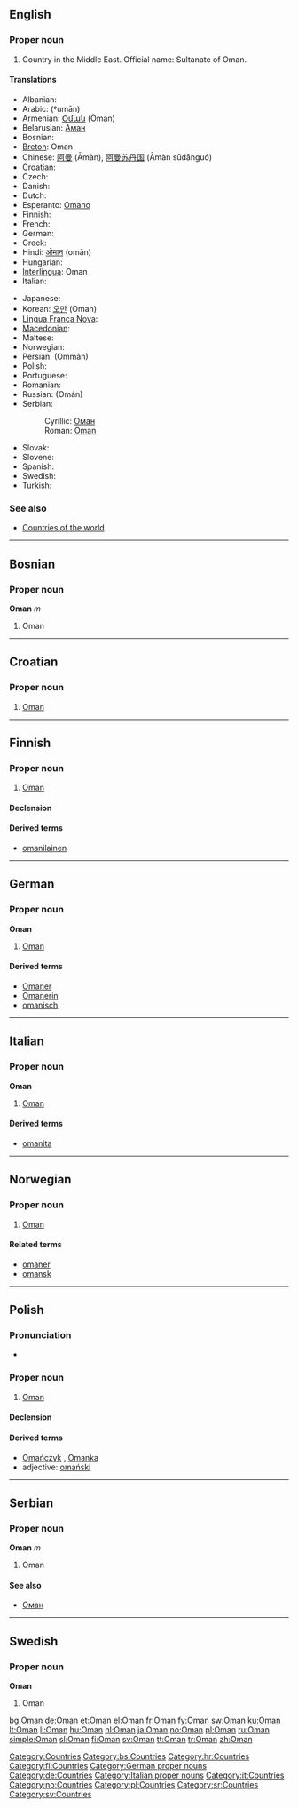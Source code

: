 {{also|oman|Omán}}
==English==
{{wikipedia}}

===Proper noun===
{{en-proper noun}}

# Country in the Middle East. Official name: Sultanate of Oman.

====Translations====
{{trans-top|Country in the Middle East}}
* Albanian: {{t-|sq|Omani|xs=Albanian}}
* Arabic: {{Arab|[[عمان|عُمَان]]}} (ˤumān) {{f}}
* Armenian: [[Օման]] (Òman)
* Belarusian: [[Аман]] {{m}}
* Bosnian: {{t-|bs|Oman|m}}
* [[Breton]]: Oman
* Chinese: [[阿曼]] (Āmàn), [[阿曼苏丹国]] (Āmàn sūdānguó)
* Croatian: {{t-|hr|Oman|m}}
* Czech: {{t-|cs|Omán|m}}
* Danish: {{t-|da|Oman}}
* Dutch: {{t+|nl|Oman}}
* Esperanto: [[Omano]]
* Finnish: {{t+|fi|Oman}}
* French: {{t+|fr|Oman|m}}
* German: {{t+|de|Oman}}
* Greek: {{t+|el|Ομάν|n|tr=Omán|sc=Grek}}
* Hindi: [[ओमान]] (omān)
* Hungarian: {{t+|hu|Omán}}
* [[Interlingua]]: Oman
* Italian: {{t-|it|Oman|m}}
{{trans-mid}}
* Japanese: {{t+|ja|オマーン|tr=Omān|sc=Jpan}}
* Korean: [[오만]] (Oman)
* [[Lingua Franca Nova]]: {{tø|lfn|Uman}}
* [[Macedonian]]: {{t-|mk|Оман|m|tr=Óman|sc=Cyrl|xs=Macedonian}}
* Maltese: {{t-|mt|Oman|xs=Maltese}}
* Norwegian: {{t+|no|Oman}}
* Persian: {{fa-Arab|[[عمان]]}} (Ommân)
* Polish: {{t+|pl|Oman}}
* Portuguese: {{t+|pt|Omã}}
* Romanian: {{t-|ro|Oman|n}}
* Russian: {{t-|ru|Оман|sc=Cyrl}} (Omán)
* Serbian:
*: Cyrillic: [[Оман#Serbian|Оман]] {{m}}
*: Roman: [[Oman#Serbian|Oman]] {{m}}
* Slovak: {{t-|sk|Omán|m}}
* Slovene: {{t+|sl|Oman|m}}
* Spanish: {{t+|es|Omán}}
* Swedish: {{t+|sv|Oman}}
* Turkish: {{t+|tr|Umman}}
{{trans-bottom}}

===See also===
* [[Appendix:Countries of the world|Countries of the world]]

[[Category:Countries]]

----

==Bosnian==

===Proper noun===
'''Oman''' ''m''

# Oman

[[Category:bs:Countries]]

----

==Croatian==

===Proper noun===
{{infl|hr|proper noun|g=m}}

# [[#English|Oman]]

[[Category:hr:Countries]]

----

==Finnish==
{{wikipedia|lang=fi}}

===Proper noun===
{{infl|fi|proper noun}}

# [[#English|Oman]]

====Declension====
{{fi-decl-risti|Oman|np=1}}

====Derived terms====
* [[omanilainen]]

[[Category:fi:Countries]]

----

==German==
{{wikipedia|lang=de}}

===Proper noun===
'''Oman''' {{n}}

# [[#English|Oman]]

====Derived terms====
* [[Omaner]]
* [[Omanerin]]
* [[omanisch]]

[[Category:German proper nouns]]
[[Category:de:Countries]]

----

==Italian==
{{wikipedia|lang=it}}

===Proper noun===
'''Oman''' {{m}}

# [[#English|Oman]]

====Derived terms====
* [[omanita]]

[[Category:Italian proper nouns]]
[[Category:it:Countries]]

----

==Norwegian==

===Proper noun===
{{infl|no|proper noun}}

# [[#English|Oman]]

====Related terms====
* [[omaner]]
* [[omansk]]

[[Category:no:Countries]]

----

==Polish==

===Pronunciation===
* {{IPA|/ˈɔman/|lang=pl}}

===Proper noun===
{{infl|pl|proper noun|g=m}}

# [[#English|Oman]]

====Declension====
{{pl-decl-noun-sing
|Oman
|Omanu
|Omanowi
|Oman
|Omanem
|Omanie
|Omanie
}}

====Derived terms====
* [[Omańczyk]] {{m}}, [[Omanka]] {{f}}
* adjective: [[omański]]

[[Category:pl:Countries]]

----

==Serbian==

===Proper noun===
'''Oman''' ''m''

# Oman

====See also====
* [[Оман#Serbian|Оман]]

[[Category:sr:Countries]]

----

==Swedish==

===Proper noun===
'''Oman'''

# Oman

[[Category:sv:Countries]]

[[bg:Oman]]
[[de:Oman]]
[[et:Oman]]
[[el:Oman]]
[[fr:Oman]]
[[fy:Oman]]
[[sw:Oman]]
[[ku:Oman]]
[[lt:Oman]]
[[li:Oman]]
[[hu:Oman]]
[[nl:Oman]]
[[ja:Oman]]
[[no:Oman]]
[[pl:Oman]]
[[ru:Oman]]
[[simple:Oman]]
[[sl:Oman]]
[[fi:Oman]]
[[sv:Oman]]
[[tt:Oman]]
[[tr:Oman]]
[[zh:Oman]]